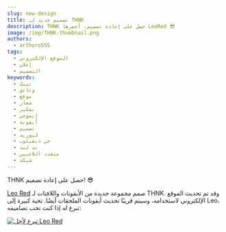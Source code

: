 ```yaml
---
slug: new-design
title: تصميم جديد لـ THNK
description: THNK حصل على إعادة تصميم، أحضرها LeoRed 😎
image: /img/THNK-thumbnail.png
authors:
  - arthuro555
tags:
  - الموقع الإلكتروني
  - إعلان
  - التصميم
keywords:
  - ثينك
  - وثائق
  - موقع
  - شعار
  - تفكير
  - إيموجي
  - أيقونة
  - تصميم
  - ليوريد
  - جي ديفيلوب
  - ند لند
  - متعدد اللاعبين
  - شبكة
---
```


THNK حصل على إعادة تصميم! 😎

[Leo Red](https://github.com/Midhil457) صمم مجموعة جديدة من الأيقونات واللافتات لـ THNK. وقد تم تحديث الموقع الإلكتروني لاستخدامه، وسيتم قريبًا تحديث أيقونات الملحقات أيضًا. تحية كبيرة إلى Leo، تبرع له إذا كنت تحب تصاميمه:

<a href="https://www.buymeacoffee.com/leored" target="_blank">
  <img
    src="https://cdn.buymeacoffee.com/buttons/v2/default-yellow.png"
    alt="تبرع لأجل Leo Red"
    className="nozoom"
    style={{ height: 60, width: 217 }}
  />
</a>
